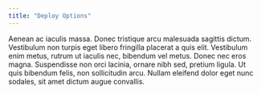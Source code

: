 ```yaml
---
title: "Deploy Options"
---
```


Aenean ac iaculis massa. Donec tristique arcu malesuada sagittis dictum. Vestibulum non turpis eget libero fringilla placerat a quis elit. Vestibulum enim metus, rutrum ut iaculis nec, bibendum vel metus. Donec nec eros magna. Suspendisse non orci lacinia, ornare nibh sed, pretium ligula. Ut quis bibendum felis, non sollicitudin arcu. Nullam eleifend dolor eget nunc sodales, sit amet dictum augue convallis.
